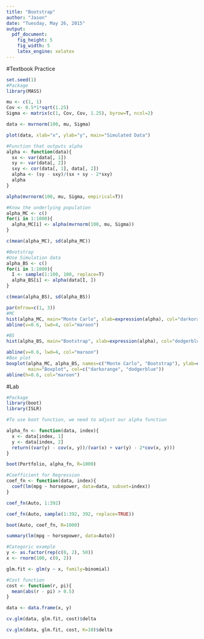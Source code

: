 ```yaml
---
title: "Bootstrap"
author: "Jason"
date: "Tuesday, May 26, 2015"
output:
  pdf_document:
    fig_height: 5
    fig_width: 5
    latex_engine: xelatex
---
```

#Textbook Practice
```r
set.seed(1)
#Package
library(MASS)

mu <- c(1, 1)
Cov <- 0.5*1*sqrt(1.25)
Sigma <- matrix(c(1, Cov, Cov, 1.25), byrow=T, ncol=2)

data <- mvrnorm(100, mu, Sigma)
```

```r
plot(data, xlab="x", ylab="y", main="Simulated Data")
```

```r
#Function that outputs alpha
alpha <- function(data){
  sx <- var(data[, 1])
  sy <- var(data[, 2])
  sxy <- cor(data[, 1], data[, 2])
  alpha <- (sy - sxy)/(sx + sy - 2*sxy)
  alpha
}
```

```r
alpha(mvrnorm(100, mu, Sigma, empirical=T))
```

```r
#Know the underlying population
alpha_MC <- c()
for(i in 1:1000){
  alpha_MC[i] <- alpha(mvrnorm(100, mu, Sigma))
}

c(mean(alpha_MC), sd(alpha_MC))
```

```r
#Bootstrap
#Use Simulation data
alpha_BS <- c()
for(i in 1:1000){
  I <- sample(1:100, 100, replace=T)
  alpha_BS[i] <- alpha(data[I, ])
}

c(mean(alpha_BS), sd(alpha_BS))
```

```r
par(mfrow=c(1, 3))
#MC
hist(alpha_MC, main="Monte Carlo", xlab=expression(alpha), col="darkorange")
abline(v=0.6, lwd=4, col="maroon")

#BS
hist(alpha_BS, main="Bootstrap", xlab=expression(alpha), col="dodgerblue")

abline(v=0.6, lwd=4, col="maroon")
#Box plot
boxplot(alpha_MC, alpha_BS, names=c("Monte Carlo", "Bootstrap"), ylab=expression(alpha),
        main="Boxplot", col=c("darkorange", "dodgerblue"))
abline(h=0.6, col="maroon")
```

#Lab
```r
#Package
library(boot)
library(ISLR)

#To use boot function, we need to adjust our alpha function

alpha_fn <- function(data, index){
  x <- data[index, 1]
  y <- data[index, 2]
  return((var(y) - cov(x, y))/(var(x) + var(y) - 2*cov(x, y)))
}

boot(Portfolio, alpha_fn, R=1000)
```

```r
#Coefficient for Regression
coef_fn <- function(data, index){
  coef(lm(mpg ~ horsepower, data=data, subset=index))
}

coef_fn(Auto, 1:392)
```

```r
coef_fn(Auto, sample(1:392, 392, replace=TRUE))
```

```r
boot(Auto, coef_fn, R=1000)
```

```r
summary(lm(mpg ~ horsepower, data=Auto))
```

```r
#Categoric example
y <- as.factor(rep(c(0, 2), 50))
x <- rnorm(100, c(0, 2))

glm.fit <- glm(y ~ x, family=binomial)

#Cost function
cost <- function(r, pi){
  mean(abs(r - pi) > 0.5)
}

data <- data.frame(x, y)

cv.glm(data, glm.fit, cost)$delta
```

```r
cv.glm(data, glm.fit, cost, K=10)$delta
```

